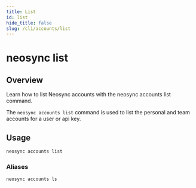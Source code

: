 ```yaml
---
title: List
id: list
hide_title: false
slug: /cli/accounts/list
---
```


# neosync list

## Overview

Learn how to list Neosync accounts with the neosync accounts list command.

The `neosync accounts list` command is used to list the personal and team accounts for a user or api key.

## Usage

```bash
neosync accounts list
```

### Aliases

```bash
neosync accounts ls
```
